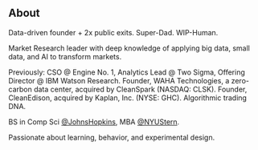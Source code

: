## About

Data-driven founder + 2x public exits. Super-Dad. WIP-Human.

Market Research leader with deep knowledge of applying big data, small data, and AI to transform markets.

Previously: CSO @ Engine No. 1, Analytics Lead @ Two Sigma, Offering Director @ IBM Watson Research. Founder, WAHA Technologies, a zero-carbon data center, acquired by CleanSpark (NASDAQ: CLSK). Founder, CleanEdison, acquired by Kaplan, Inc. (NYSE: GHC). Algorithmic trading DNA. 

BS in Comp Sci [@JohnsHopkins](https://www.cs.jhu.edu/), MBA [@NYUStern](https://www.stern.nyu.edu/).

Passionate about learning, behavior, and experimental design.